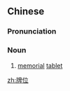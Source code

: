 ==Chinese==
{{zh-forms}}

===Pronunciation===
{{zh-pron
|m=páiwèi
|c=paai4 wai2
|mn=qz,xm,zz:pâi-ūi
|cat=n
}}

===Noun===
{{zh-noun}}

# [[memorial]] [[tablet]]

[[zh:牌位]]
